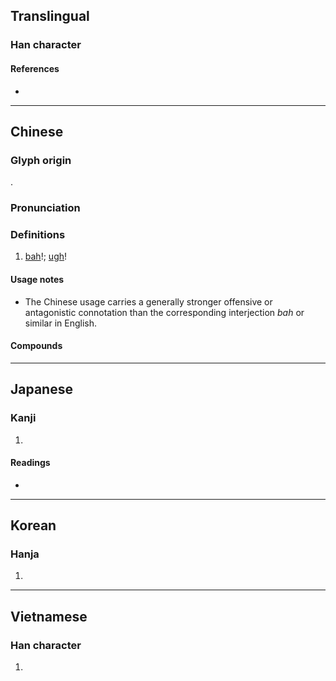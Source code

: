 {{character info/new}}
==Translingual==

===Han character===
{{Han char|rn=30|rad=口|as=05|sn=8|four=61019|canj=RMFM|ids=⿰口丕}}

====References====
* {{Han ref|kx=0183.050|dkj=03462|dj=0402.060|hdz=10599.050|uh=5478|ud=21624|bh=A941|bd=43329}}

----

==Chinese==
{{zh-forms}}

===Glyph origin===
{{Han compound|口|丕|c1=s|c2=p|ls=psc|no_och2=1}}.

===Pronunciation===
{{zh-pron
|m=pēi
|c=pei1
|h=pfs=phi
|md=
|mn=phùi
|w=
|mc=y
|oc=y
|cat=intj
}}

===Definitions===
{{zh-hanzi}}

# {{qualifier|strong, offensive}} [[bah]]!; [[ugh]]!
#: {{zh-x|呸！我 才 不 在乎{hu} 你 生 不 生氣 呢。|'''Bah'''! I don't care if you're angry.}}

====Usage notes====
* The Chinese usage carries a generally stronger offensive or antagonistic connotation than the corresponding interjection ''bah'' or similar in English.

====Compounds====
{{zh-der|呸搶|呸呸|痰呸}}

----

==Japanese==

===Kanji===
{{ja-kanji|grade=|rs=口05}}

# {{rfdef|ja|sort=口05}}

====Readings====
* {{ja-readings|on=ひ|kun=}}

----

==Korean==

===Hanja===
{{ko-hanja|비}}

# {{rfdef|ko|sort=口05}}

----

==Vietnamese==

===Han character===
{{vi-readings|readings=phi,bậy,phôi|rs=口05}}

# {{rfdef|vi|sort=口05}}